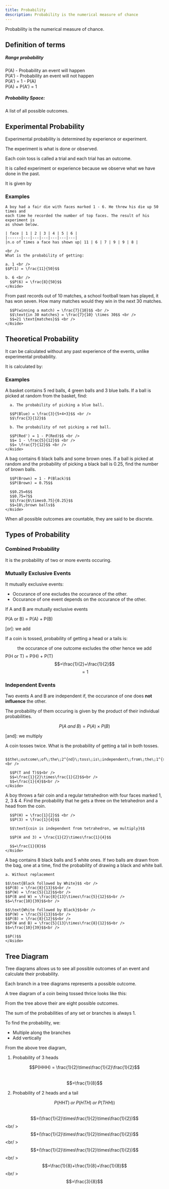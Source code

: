 ```yaml
---
title: Probability
description: Probability is the numerical measure of chance
---
```



Probability is the numerical measure of chance.

## Definition of terms

##### Range probability

P(A) - Probability an event will happen <br />
P(A') - Probability an event will not happen<br />
P(A') = 1 - P(A)<br />
P(A) + P(A') = 1<br />

##### Probability Space:
A list of all possible outcomes.

## Experimental Probability

Experimental probability is determined by experience or experiment.

The experiment is what is done or observed.

Each coin toss is called a trial and each trial has an outcome.

It is called experiment or experience because we observe what we have done in 
the past.

It is given by

<SimpleLatex formula="\frac{\text{number of favourable outcomes}}{\text{total n.o of trials}}" />

### Examples

<Tabs>
  <TabItem label="Example 1" >
  <Aside type="tip" title="Example">

    A boy had a fair die with faces marked 1 - 6. He threw his die up 50 times and
    each time he recorded the number of top faces. The result of his experiment is
    as shown below.

    | face | 1 | 2 | 3 | 4 | 5 | 6 |
    |------|---|---|---|---|---|---|
    |n.o of times a face has shown up| 11 | 6 | 7 | 9 | 9 | 8 |

    <br />
    What is the probability of getting:

    a. 1 <br />
    $$P(1) = \frac{11}{50}$$

    b. 6 <br />
      $$P(6) = \frac{8}{50}$$
    </Aside>
  </TabItem>

  <TabItem label="Example 2">
    <Aside title="Example 2" type="tip">
      From past records out of 10 matches, a school football team has played, it has
      won seven. How many matches would they win in the next 30 matches.

      $$P(winning a match) = \frac{7}{10}$$ <br />
      $$\text{in 30 matches} = \frac{7}{10} \times 30$$ <br />
      $$=21 \text{matches}$$ <br />
    </Aside>
  </TabItem>
</Tabs>

## Theoretical Probability

It can be calculated without any past experience of the events, unlike experimental
probability.

It is calculated by:

<SimpleLatex formula="=\frac{\text{n.o of favourable outcomes}}{\text{total number of outcomes}}" />

### Examples

<Tabs>
  <TabItem label="Example 1" >
    <Aside title="Example" type="tip">
      A basket contains 5 red balls, 4 green balls and 3 blue balls. If a ball is picked
      at random from the basket, find:

      a. The probability of picking a blue ball.

      $$P(Blue) = \frac{3}{5+4+3}$$ <br />
      $$\frac{3}{12}$$

      b. The probability of not picking a red ball.

      $$P(Red') = 1 - P(Red)$$ <br />
      $$= 1 - \frac{5}{12}$$ <br />
      $$= \frac{7}{12}$$ <br />
    </Aside>
  </TabItem>

  <TabItem label="Example 2">
    <Aside title="Example" type="tip">
      A bag contains 6 black balls and some brown ones. If a ball is picked at random 
      and the probability of picking a black ball is 0.25, find the number of brown 
      balls.

      $$P(Brown) = 1 - P(Black)$$
      $$P(Brown) = 0.75$$

      $$0.25=6$$
      $$0.75=?$$
      $$\frac{6\times0.75}{0.25}$$
      $$=18\;brown balls$$
    </Aside>
  </TabItem>
</Tabs>

When all possible outcomes are countable, they are said to be discrete.

## Types of Probability

### Combined Probability

It is the probability of two or more events occuring.

### Mutually Exclusive Events

It mutually exclusive events:
- Occurance of one excludes the occurance of the other.
- Occurance of one event depends on the occurance of the other.

If A and B are mutually exclusive events

P(A or B) = P(A) + P(B)

[or]: we add

<Aside type="tip" title="Example">

If a coin is tossed, probability of getting a head or a tails is:

$$\text{the occurance of one outcome excludes the other hence we add}$$
P(H or T) = P(H) + P(T)
$$=\frac{1}{2}+\frac{1}{2}$$
$$=1$$

</Aside>

### Independent Events

Two events A and B are independent if, the occurance of one does **not influence**
the other.

The probability of them occuring is given by the product of their individual 
probabilities.

$$P(A\;and\;B) = P(A) \times P(B)$$

[and]: we multiply

<Tabs>
  <TabItem label="Example 1">
    <Aside type="tip" title="Example">
      A coin tosses twice. What is the probability of getting a tail in both tosses.

      $$the\;outcome\;of\;the\;2^{nd}\;toss\;is\;independent\;from\;the\;1^{st}$$ <br />

      $$P(T and T)$$<br />
      $$=\frac{1}{2}\times\frac{1}{2}$$<br />
      $$=\frac{1}{4}$$<br />
    </Aside>
  </TabItem>

  <TabItem label="Example 2">
    <Aside type="tip" title="Example">
      A boy throws a fair coin and a regular tetrahedron with four faces marked 1, 2, 3 &
      4. Find the probability that he gets a three on the tetrahedron and a head from 
      the coin.

      $$P(H) = \frac{1}{2}$$ <br />
      $$P(3) = \frac{1}{4}$$

      $$\text{coin is independent from tetrahedron, we multiply}$$

      $$P(H and 3) = \frac{1}{2}\times\frac{1}{4}$$

      $$=\frac{1}{8}$$
    </Aside>
  </TabItem>

  <TabItem label="Example 3">
    <Aside type="tip" title="Example">
    A bag contains 8 black balls and 5 white ones. If two balls are drawn from the bag,
    one at a time, find the probability of drawing a black and white ball.

    a. Without replacement

    $$\text{Black followed by White}$$ <br />
    $$P(B) = \frac{8}{13}$$<br />
    $$P(W) = \frac{5}{12}$$<br />
    $$P(B and W) = \frac{8}{13}\times\frac{5}{12}$$<br />
    $$=\frac{10}{39}$$<br />

    $$\text{White followed by Black}$$<br />
    $$P(W) = \frac{5}{13}$$<br />
    $$P(B) = \frac{8}{12}$$<br />
    $$P(W and B) = \frac{5}{13}\times\frac{8}{12}$$<br />
    $$=\frac{10}{39}$$<br />

    $$P()$$
    </Aside>
  </TabItem>
</Tabs>

## Tree Diagram

Tree diagrams allows us to see all possible outcomes of an event and calculate
their probability.

Each branch in a tree diagrams represents a possible outcome.

A tree diagram of a coin being tossed thrice looks like this:

From the tree above their are eight possible outcomes.

The sum of the probabilities of any set or branches is always 1.

To find the probability, we:
- Multiple along the branches
- Add vertically

From the above tree diagram,

1. Probability of 3 heads

$$P(HHH) = \frac{1}{2}\times\frac{1}{2}\frac{1}{2}$$ <br />
$$=\frac{1}{8}$$

2. Probability of 2 heads and a tail

$$P(HHT)\;or\;P(HTH)\;or\;P(THH))$$ <br />
$$=(\frac{1}{2}\times\frac{1}{2}\times\frac{1}{2})$$ <br/ >
$$+(\frac{1}{2}\times\frac{1}{2}\times\frac{1}{2})$$ <br/ >
$$+(\frac{1}{2}\times\frac{1}{2}\times\frac{1}{2})$$ <br/ >
$$=\frac{1}{8}+\frac{1}{8}+\frac{1}{8}$$ <br/ >
$$=\frac{3}{8}$$






